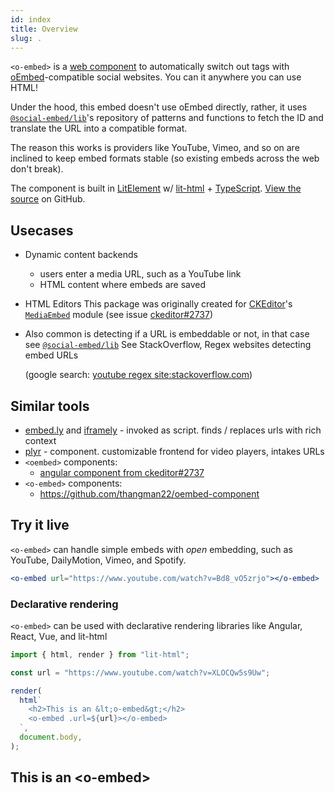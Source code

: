 ```yaml
---
id: index
title: Overview
slug: .
---
```


`<o-embed>` is a [web component] to automatically switch out tags with
[oEmbed]-compatible social websites. You can it anywhere you can use HTML!

Under the hood, this embed doesn't use oEmbed directly, rather, it uses [`@social-embed/lib`]'s
repository of patterns and functions to fetch the ID and translate the URL into a compatible format.

The reason this works is providers like YouTube, Vimeo, and so on are inclined to keep embed
formats stable (so existing embeds across the web don't break).

The component is built in [LitElement] w/ [lit-html] + [TypeScript]. [View the source](https://github.com/social-embed/social-embed/tree/master/packages/wc) on GitHub.

[web component]: https://developer.mozilla.org/en-US/docs/Web/Web_Components
[oembed]: https://oembed.com/
[litelement]: https://lit-element.polymer-project.org/
[lit-html]: https://lit-html.polymer-project.org/
[typescript]: https://www.typescriptlang.org/

## Usecases

- Dynamic content backends
  - users enter a media URL, such as a YouTube link
  - HTML content where embeds are saved
- HTML Editors
  This package was originally created for [CKEditor]'s [`MediaEmbed`] module (see issue [ckeditor#2737])
- Also common is detecting if a URL is embeddable or not, in that case see [`@social-embed/lib`]
  See StackOverflow, Regex websites detecting embed URLs

  (google search: [youtube regex site:stackoverflow.com])

[youtube regex site:stackoverflow.com]: https://www.google.com/search?q=youtube+regex+site%3Astackoverflow.com
[`mediaembed`]: https://ckeditor.com/docs/ckeditor5/latest/features/media-embed.html
[ckeditor#2737]: https://github.com/ckeditor/ckeditor5/issues/2737
[ckeditor]: https://github.com/ckeditor/ckeditor5/issues/2737
[`@social-embed/lib`]: ../lib/index.mdx

## Similar tools

- [embed.ly](https://embed.ly/) and [iframely](https://iframely.com/) - invoked as script. finds / replaces urls with rich context
- [plyr](https://plyr.io/) - component. customizable frontend for video players, intakes URLs
- `<oembed>` components:
  - [angular component from ckeditor#2737](https://github.com/ckeditor/ckeditor5/issues/2737#issuecomment-471326090)
- `<o-embed>` components:
  - https://github.com/thangman22/oembed-component

## Try it live

`<o-embed>` can handle simple embeds with _open_ embedding, such as YouTube, DailyMotion,
Vimeo, and Spotify.

```jsx live
<o-embed url="https://www.youtube.com/watch?v=Bd8_vO5zrjo"></o-embed>
```

### Declarative rendering

`<o-embed>` can be used with declarative rendering libraries like Angular, React, Vue, and lit-html

```js
import { html, render } from "lit-html";

const url = "https://www.youtube.com/watch?v=XLOCQw5s9Uw";

render(
  html`
    <h2>This is an &lt;o-embed&gt;</h2>
    <o-embed .url=${url}></o-embed>
  `,
  document.body,
);
```

<h2>This is an &lt;o-embed&gt;</h2>
<o-embed url="https://www.youtube.com/watch?v=XLOCQw5s9Uw"></o-embed>
